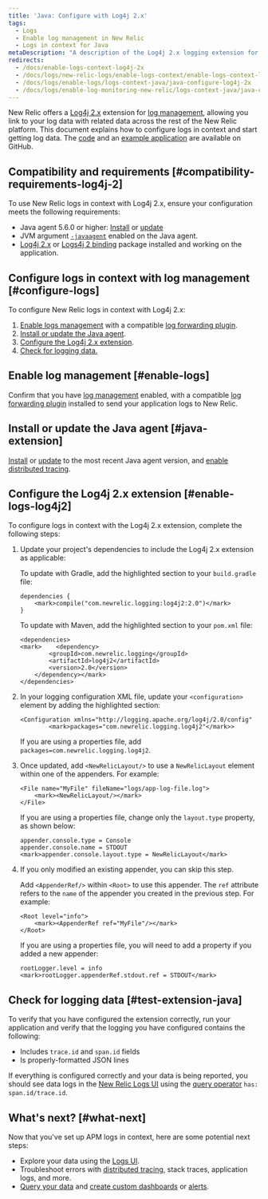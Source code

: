 ```yaml
---
title: 'Java: Configure with Log4j 2.x'
tags:
  - Logs
  - Enable log management in New Relic
  - Logs in context for Java
metaDescription: "A description of the Log4j 2.x logging extension for Java logs in context, and how to configure it."
redirects:
  - /docs/enable-logs-context-log4j-2x
  - /docs/logs/new-relic-logs/enable-logs-context/enable-logs-context-log4j-2x
  - /docs/logs/enable-logs/logs-context-java/java-configure-log4j-2x
  - /docs/logs/enable-log-monitoring-new-relic/logs-context-java/java-configure-log4j-2x
---
```


New Relic offers a [Log4j 2.x](https://logging.apache.org/log4j/2.0/log4j-slf4j-impl/index.html) extension for [log management](https://docs.newrelic.com/docs/introduction-new-relic-logs), allowing you link to your log data with related data across the rest of the New Relic platform. This document explains how to configure logs in context and start getting log data. The [code](https://github.com/newrelic/java-log-extensions/tree/main/log4j2) and an [example application](https://github.com/newrelic/java-log-extensions/tree/main/examples/log4j2-app) are available on GitHub.

## Compatibility and requirements [#compatibility-requirements-log4j-2]

To use New Relic logs in context with Log4j 2.x, ensure your configuration meets the following requirements:

* Java agent 5.6.0 or higher: [Install](/docs/agents/java-agent/installation/install-java-agent) or [update](/docs/agents/java-agent/installation/update-java-agent)
* JVM argument [`-javaagent`](/docs/agents/java-agent/installation/include-java-agent-jvm-argument) enabled on the Java agent.
* [Log4j 2.x](https://logging.apache.org/log4j/2.x/index.html) or [Logs4j 2 binding](https://logging.apache.org/log4j/2.x/log4j-slf4j-impl/) package installed and working on the application.

## Configure logs in context with log management [#configure-logs]

To configure New Relic logs in context with Log4j 2.x:

1. [Enable logs management](/docs/introduction-new-relic-logs) with a compatible [log forwarding plugin](/docs/logs/enable-logs/enable-logs/enable-new-relic-logs#enable-logs).
2. [Install or update the Java agent](#java-extension).
3. [Configure the Log4j 2.x extension](#enable-logs-log4j2).
4. [Check for logging data.](#test-extension-java)

## Enable log management [#enable-logs]

Confirm that you have [log management](/docs/introduction-new-relic-logs) enabled, with a compatible [log forwarding plugin](/docs/logs/enable-logs/enable-logs/enable-new-relic-logs#enable-logs) installed to send your application logs to New Relic.

## Install or update the Java agent [#java-extension]

[Install](/docs/agents/java-agent/installation/install-java-agent) or [update](/docs/agents/java-agent/installation/update-java-agent) to the most recent Java agent version, and [enable distributed tracing](/docs/understand-dependencies/distributed-tracing/enable-configure/enable-distributed-tracing).

## Configure the Log4j 2.x extension [#enable-logs-log4j2]

To configure logs in context with the Log4j 2.x extension, complete the following steps:

1. Update your project's dependencies to include the Log4j 2.x extension as applicable:

   To update with Gradle, add the highlighted section to your `build.gradle` file:

   ```
   dependencies {
       <mark>compile("com.newrelic.logging:log4j2:2.0")</mark>
   }
   ```

   To update with Maven, add the highlighted section to your `pom.xml` file:

   ```
   <dependencies>
   <mark>    <dependency>
           <groupId>com.newrelic.logging</groupId>
           <artifactId>log4j2</artifactId>
           <version>2.0</version>
       </dependency></mark>
   </dependencies>
   ```
2. In your logging configuration XML file, update your `<configuration>` element by adding the highlighted section:

   ```
   <Configuration xmlns="http://logging.apache.org/log4j/2.0/config"
           <mark>packages="com.newrelic.logging.log4j2"</mark>>
   ```

   If you are using a properties file, add `packages=com.newrelic.logging.log4j2`.
3. Once updated, add `<NewRelicLayout/>` to use a `NewRelicLayout` element within one of the appenders. For example:

   ```
   <File name="MyFile" fileName="logs/app-log-file.log">
       <mark><NewRelicLayout/></mark>
   </File>
   ```

   If you are using a properties file, change only the `layout.type` property, as shown below:

   ```
   appender.console.type = Console
   appender.console.name = STDOUT
   <mark>appender.console.layout.type = NewRelicLayout</mark>
   ```
4. If you only modified an existing appender, you can skip this step.

   Add `<AppenderRef/>` within `<Root>` to use this appender. The `ref` attribute refers to the `name` of the appender you created in the previous step. For example:

   ```
   <Root level="info">
       <mark><AppenderRef ref="MyFile"/></mark>
   </Root>
   ```

   If you are using a properties file, you will need to add a property if you added a new appender:

   ```
   rootLogger.level = info
   <mark>rootLogger.appenderRef.stdout.ref = STDOUT</mark>​​​​​
   ```

## Check for logging data [#test-extension-java]

To verify that you have configured the extension correctly, run your application and verify that the logging you have configured contains the following:

* Includes `trace.id` and `span.id` fields
* Is properly-formatted JSON lines

If everything is configured correctly and your data is being reported, you should see data logs in the [New Relic Logs UI](https://one.newrelic.com/launcher/logger.log-launcher) using the [query operator](/docs/new-relic-logs-query-syntax) `has: span.id/trace.id`.

## What's next? [#what-next]

Now that you've set up APM logs in context, here are some potential next steps:

* Explore your data using the [Logs UI](/docs/explore-your-data-new-relic-logs-ui).
* Troubleshoot errors with [distributed tracing](/docs/understand-dependencies/distributed-tracing/get-started/introduction-distributed-tracing), stack traces, application logs, and more.
* [Query your data](/docs/using-new-relic/data/understand-data/query-new-relic-data) and [create custom dashboards](/docs/dashboards/new-relic-one-dashboards/get-started/introduction-new-relic-one-dashboards) or [alerts](/docs/alerts/new-relic-alerts/configuring-alert-policies/create-edit-or-find-alert-policy).
